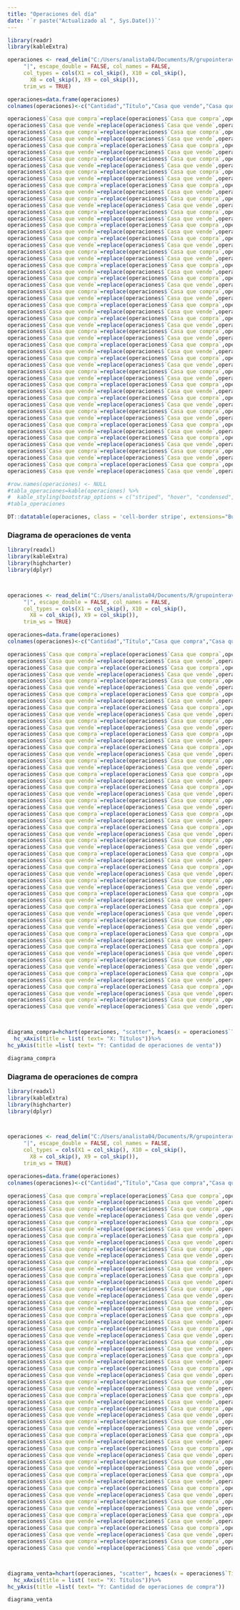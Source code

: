 ```yaml
---
title: "Operaciones del día"
date: '`r paste("Actualizado al ", Sys.Date())`'
---
```



```r
library(readr)
library(kableExtra)

operaciones <- read_delim("C:/Users/analista04/Documents/R/grupointeraval.github.io/operaciones17042020.dat", 
     "|", escape_double = FALSE, col_names = FALSE, 
     col_types = cols(X1 = col_skip(), X10 = col_skip(), 
       X8 = col_skip(), X9 = col_skip()), 
     trim_ws = TRUE)

operaciones=data.frame(operaciones)
colnames(operaciones)<-c("Cantidad","Título","Casa que vende","Casa que compra", "Precio", "Plazo")

operaciones$`Casa que compra`=replace(operaciones$`Casa que compra`,operaciones$`Casa que compra`==1,"BANACCI")
operaciones$`Casa que vende`=replace(operaciones$`Casa que vende`,operaciones$`Casa que vende`==1,"BANACCI")
operaciones$`Casa que compra`=replace(operaciones$`Casa que compra`,operaciones$`Casa que compra`==2,"VALORES VENCRED")
operaciones$`Casa que vende`=replace(operaciones$`Casa que vende`,operaciones$`Casa que vende`==2,"VALORES VENCRED")
operaciones$`Casa que compra`=replace(operaciones$`Casa que compra`,operaciones$`Casa que compra`==4,"ACTIVALORES")
operaciones$`Casa que vende`=replace(operaciones$`Casa que vende`,operaciones$`Casa que vende`==4,"ACTIVALORES")
operaciones$`Casa que compra`=replace(operaciones$`Casa que compra`,operaciones$`Casa que compra`==6,"MERCANTIL MERINVEST")
operaciones$`Casa que vende`=replace(operaciones$`Casa que vende`,operaciones$`Casa que vende`==6,"MERCANTIL MERINVEST")
operaciones$`Casa que compra`=replace(operaciones$`Casa que compra`,operaciones$`Casa que compra`==10,"CAJA CARACAS")
operaciones$`Casa que vende`=replace(operaciones$`Casa que vende`,operaciones$`Casa que vende`==10,"CAJA CARACAS")
operaciones$`Casa que compra`=replace(operaciones$`Casa que compra`,operaciones$`Casa que compra`==12,"INTERBURSA")
operaciones$`Casa que vende`=replace(operaciones$`Casa que vende`,operaciones$`Casa que vende`==12,"INTERBURSA")
operaciones$`Casa que compra`=replace(operaciones$`Casa que compra`,operaciones$`Casa que compra`==14,"FINANCORP")
operaciones$`Casa que vende`=replace(operaciones$`Casa que vende`,operaciones$`Casa que vende`==14,"FINANCORP")
operaciones$`Casa que compra`=replace(operaciones$`Casa que compra`,operaciones$`Casa que compra`==17,"FIVENCA")
operaciones$`Casa que vende`=replace(operaciones$`Casa que vende`,operaciones$`Casa que vende`==17,"FIVENCA")
operaciones$`Casa que compra`=replace(operaciones$`Casa que compra`,operaciones$`Casa que compra`==22,"BOD VALORES")
operaciones$`Casa que vende`=replace(operaciones$`Casa que vende`,operaciones$`Casa que vende`==22,"BOD VALORES")
operaciones$`Casa que compra`=replace(operaciones$`Casa que compra`,operaciones$`Casa que compra`==24,"INCORP")
operaciones$`Casa que vende`=replace(operaciones$`Casa que vende`,operaciones$`Casa que vende`==24,"INCORPO")
operaciones$`Casa que compra`=replace(operaciones$`Casa que compra`,operaciones$`Casa que compra`==32,"MERCOSUR")
operaciones$`Casa que vende`=replace(operaciones$`Casa que vende`,operaciones$`Casa que vende`==32,"MERCOSUR")
operaciones$`Casa que compra`=replace(operaciones$`Casa que compra`,operaciones$`Casa que compra`==33,"CORP")
operaciones$`Casa que vende`=replace(operaciones$`Casa que vende`,operaciones$`Casa que vende`==33,"CORP")
operaciones$`Casa que compra`=replace(operaciones$`Casa que compra`,operaciones$`Casa que compra`==34,"INTERSEC")
operaciones$`Casa que vende`=replace(operaciones$`Casa que vende`,operaciones$`Casa que vende`==34,"INTERSEC")
operaciones$`Casa que compra`=replace(operaciones$`Casa que compra`,operaciones$`Casa que compra`==40,"MAXIMIZA")
operaciones$`Casa que vende`=replace(operaciones$`Casa que vende`,operaciones$`Casa que vende`==40,"MAXIMIZA")
operaciones$`Casa que compra`=replace(operaciones$`Casa que compra`,operaciones$`Casa que compra`==48,"SOLFIN")
operaciones$`Casa que vende`=replace(operaciones$`Casa que vende`,operaciones$`Casa que vende`==48,"SOLFIN")
operaciones$`Casa que compra`=replace(operaciones$`Casa que compra`,operaciones$`Casa que compra`==49,"INTERBONO")
operaciones$`Casa que vende`=replace(operaciones$`Casa que vende`,operaciones$`Casa que vende`==49,"INTERBONO")
operaciones$`Casa que compra`=replace(operaciones$`Casa que compra`,operaciones$`Casa que compra`==52,"STATERA")
operaciones$`Casa que vende`=replace(operaciones$`Casa que vende`,operaciones$`Casa que vende`==52,"STATERA")
operaciones$`Casa que compra`=replace(operaciones$`Casa que compra`,operaciones$`Casa que compra`==58,"RATIO")
operaciones$`Casa que vende`=replace(operaciones$`Casa que vende`,operaciones$`Casa que vende`==58,"RATIO")
operaciones$`Casa que compra`=replace(operaciones$`Casa que compra`,operaciones$`Casa que compra`==59,"BANCTRUST")
operaciones$`Casa que vende`=replace(operaciones$`Casa que vende`,operaciones$`Casa que vende`==59,"BANCTRUST")
operaciones$`Casa que compra`=replace(operaciones$`Casa que compra`,operaciones$`Casa que compra`==60,"BESTINVES")
operaciones$`Casa que vende`=replace(operaciones$`Casa que vende`,operaciones$`Casa que vende`==60,"BESTINVEST")
operaciones$`Casa que compra`=replace(operaciones$`Casa que compra`,operaciones$`Casa que compra`==61,"BNH")
operaciones$`Casa que vende`=replace(operaciones$`Casa que vende`,operaciones$`Casa que vende`==61,"BNH")
operaciones$`Casa que compra`=replace(operaciones$`Casa que compra`,operaciones$`Casa que compra`==64,"RENDIVALORES")
operaciones$`Casa que vende`=replace(operaciones$`Casa que vende`,operaciones$`Casa que vende`==64,"RENDIVALORES")
operaciones$`Casa que compra`=replace(operaciones$`Casa que compra`,operaciones$`Casa que compra`==65,"CUADRA")
operaciones$`Casa que vende`=replace(operaciones$`Casa que vende`,operaciones$`Casa que vende`==65,"CUADRA")
operaciones$`Casa que compra`=replace(operaciones$`Casa que compra`,operaciones$`Casa que compra`==66,"VALORALTA")
operaciones$`Casa que vende`=replace(operaciones$`Casa que vende`,operaciones$`Casa que vende`==66,"VALORALTA")
operaciones$`Casa que compra`=replace(operaciones$`Casa que compra`,operaciones$`Casa que compra`==70,"MASVALOR")
operaciones$`Casa que vende`=replace(operaciones$`Casa que vende`,operaciones$`Casa que vende`==70,"MASVALOR")
operaciones$`Casa que compra`=replace(operaciones$`Casa que compra`,operaciones$`Casa que compra`==71,"KOI INVEST")
operaciones$`Casa que vende`=replace(operaciones$`Casa que vende`,operaciones$`Casa que vende`==71,"KOI INVEST")
operaciones$`Casa que compra`=replace(operaciones$`Casa que compra`,operaciones$`Casa que compra`==72,"GRUPO INTERAVAL")
operaciones$`Casa que vende`=replace(operaciones$`Casa que vende`,operaciones$`Casa que vende`==72,"GRUPO INTERAVAL")

#row.names(operaciones) <- NULL
#tabla_operaciones=kable(operaciones) %>%
#  kable_styling(bootstrap_options = c("striped", "hover", "condensed", "responsive"))
#tabla_operaciones

DT::datatable(operaciones, class = 'cell-border stripe', extensions="Buttons", options = list(pageLength = 27, dom = 'Bfrtip', buttons = c('excel', 'pdf', 'print')))

```


### Diagrama de operaciones de venta


```r
library(readxl)
library(kableExtra)
library(highcharter)
library(dplyr)



operaciones <- read_delim("C:/Users/analista04/Documents/R/grupointeraval.github.io/operaciones17042020.dat", 
     "|", escape_double = FALSE, col_names = FALSE, 
     col_types = cols(X1 = col_skip(), X10 = col_skip(), 
       X8 = col_skip(), X9 = col_skip()), 
     trim_ws = TRUE)

operaciones=data.frame(operaciones)
colnames(operaciones)<-c("Cantidad","Título","Casa que compra","Casa que vende", "Precio", "Plazo")

operaciones$`Casa que compra`=replace(operaciones$`Casa que compra`,operaciones$`Casa que compra`==1,"BANACCI")
operaciones$`Casa que vende`=replace(operaciones$`Casa que vende`,operaciones$`Casa que vende`==1,"BANACCI")
operaciones$`Casa que compra`=replace(operaciones$`Casa que compra`,operaciones$`Casa que compra`==2,"VALORES VENCRED")
operaciones$`Casa que vende`=replace(operaciones$`Casa que vende`,operaciones$`Casa que vende`==2,"VALORES VENCRED")
operaciones$`Casa que compra`=replace(operaciones$`Casa que compra`,operaciones$`Casa que compra`==4,"ACTIVALORES")
operaciones$`Casa que vende`=replace(operaciones$`Casa que vende`,operaciones$`Casa que vende`==4,"ACTIVALORES")
operaciones$`Casa que compra`=replace(operaciones$`Casa que compra`,operaciones$`Casa que compra`==6,"MERCANTIL MERINVEST")
operaciones$`Casa que vende`=replace(operaciones$`Casa que vende`,operaciones$`Casa que vende`==6,"MERCANTIL MERINVEST")
operaciones$`Casa que compra`=replace(operaciones$`Casa que compra`,operaciones$`Casa que compra`==10,"CAJA CARACAS")
operaciones$`Casa que vende`=replace(operaciones$`Casa que vende`,operaciones$`Casa que vende`==10,"CAJA CARACAS")
operaciones$`Casa que compra`=replace(operaciones$`Casa que compra`,operaciones$`Casa que compra`==12,"INTERBURSA")
operaciones$`Casa que vende`=replace(operaciones$`Casa que vende`,operaciones$`Casa que vende`==12,"INTERBURSA")
operaciones$`Casa que compra`=replace(operaciones$`Casa que compra`,operaciones$`Casa que compra`==14,"FINANCORP")
operaciones$`Casa que vende`=replace(operaciones$`Casa que vende`,operaciones$`Casa que vende`==14,"FINANCORP")
operaciones$`Casa que compra`=replace(operaciones$`Casa que compra`,operaciones$`Casa que compra`==17,"FIVENCA")
operaciones$`Casa que vende`=replace(operaciones$`Casa que vende`,operaciones$`Casa que vende`==17,"FIVENCA")
operaciones$`Casa que compra`=replace(operaciones$`Casa que compra`,operaciones$`Casa que compra`==22,"BOD VALORES")
operaciones$`Casa que vende`=replace(operaciones$`Casa que vende`,operaciones$`Casa que vende`==22,"BOD VALORES")
operaciones$`Casa que compra`=replace(operaciones$`Casa que compra`,operaciones$`Casa que compra`==24,"INCORP")
operaciones$`Casa que vende`=replace(operaciones$`Casa que vende`,operaciones$`Casa que vende`==24,"INCORPO")
operaciones$`Casa que compra`=replace(operaciones$`Casa que compra`,operaciones$`Casa que compra`==32,"MERCOSUR")
operaciones$`Casa que vende`=replace(operaciones$`Casa que vende`,operaciones$`Casa que vende`==32,"MERCOSUR")
operaciones$`Casa que compra`=replace(operaciones$`Casa que compra`,operaciones$`Casa que compra`==33,"CORP")
operaciones$`Casa que vende`=replace(operaciones$`Casa que vende`,operaciones$`Casa que vende`==33,"CORP")
operaciones$`Casa que compra`=replace(operaciones$`Casa que compra`,operaciones$`Casa que compra`==34,"INTERSEC")
operaciones$`Casa que vende`=replace(operaciones$`Casa que vende`,operaciones$`Casa que vende`==34,"INTERSEC")
operaciones$`Casa que compra`=replace(operaciones$`Casa que compra`,operaciones$`Casa que compra`==40,"MAXIMIZA")
operaciones$`Casa que vende`=replace(operaciones$`Casa que vende`,operaciones$`Casa que vende`==40,"MAXIMIZA")
operaciones$`Casa que compra`=replace(operaciones$`Casa que compra`,operaciones$`Casa que compra`==48,"SOLFIN")
operaciones$`Casa que vende`=replace(operaciones$`Casa que vende`,operaciones$`Casa que vende`==48,"SOLFIN")
operaciones$`Casa que compra`=replace(operaciones$`Casa que compra`,operaciones$`Casa que compra`==49,"INTERBONO")
operaciones$`Casa que vende`=replace(operaciones$`Casa que vende`,operaciones$`Casa que vende`==49,"INTERBONO")
operaciones$`Casa que compra`=replace(operaciones$`Casa que compra`,operaciones$`Casa que compra`==52,"STATERA")
operaciones$`Casa que vende`=replace(operaciones$`Casa que vende`,operaciones$`Casa que vende`==52,"STATERA")
operaciones$`Casa que compra`=replace(operaciones$`Casa que compra`,operaciones$`Casa que compra`==58,"RATIO")
operaciones$`Casa que vende`=replace(operaciones$`Casa que vende`,operaciones$`Casa que vende`==58,"RATIO")
operaciones$`Casa que compra`=replace(operaciones$`Casa que compra`,operaciones$`Casa que compra`==59,"BANCTRUST")
operaciones$`Casa que vende`=replace(operaciones$`Casa que vende`,operaciones$`Casa que vende`==59,"BANCTRUST")
operaciones$`Casa que compra`=replace(operaciones$`Casa que compra`,operaciones$`Casa que compra`==60,"BESTINVES")
operaciones$`Casa que vende`=replace(operaciones$`Casa que vende`,operaciones$`Casa que vende`==60,"BESTINVEST")
operaciones$`Casa que compra`=replace(operaciones$`Casa que compra`,operaciones$`Casa que compra`==61,"BNH")
operaciones$`Casa que vende`=replace(operaciones$`Casa que vende`,operaciones$`Casa que vende`==61,"BNH")
operaciones$`Casa que compra`=replace(operaciones$`Casa que compra`,operaciones$`Casa que compra`==64,"RENDIVALORES")
operaciones$`Casa que vende`=replace(operaciones$`Casa que vende`,operaciones$`Casa que vende`==64,"RENDIVALORES")
operaciones$`Casa que compra`=replace(operaciones$`Casa que compra`,operaciones$`Casa que compra`==65,"CUADRA")
operaciones$`Casa que vende`=replace(operaciones$`Casa que vende`,operaciones$`Casa que vende`==65,"CUADRA")
operaciones$`Casa que compra`=replace(operaciones$`Casa que compra`,operaciones$`Casa que compra`==66,"VALORALTA")
operaciones$`Casa que vende`=replace(operaciones$`Casa que vende`,operaciones$`Casa que vende`==66,"VALORALTA")
operaciones$`Casa que compra`=replace(operaciones$`Casa que compra`,operaciones$`Casa que compra`==70,"MASVALOR")
operaciones$`Casa que vende`=replace(operaciones$`Casa que vende`,operaciones$`Casa que vende`==70,"MASVALOR")
operaciones$`Casa que compra`=replace(operaciones$`Casa que compra`,operaciones$`Casa que compra`==71,"KOI INVEST")
operaciones$`Casa que vende`=replace(operaciones$`Casa que vende`,operaciones$`Casa que vende`==71,"KOI INVEST")
operaciones$`Casa que compra`=replace(operaciones$`Casa que compra`,operaciones$`Casa que compra`==72,"GRUPO INTERAVAL")
operaciones$`Casa que vende`=replace(operaciones$`Casa que vende`,operaciones$`Casa que vende`==72,"GRUPO INTERAVAL")



diagrama_compra=hchart(operaciones, "scatter", hcaes(x = operaciones$`Título`, y = operaciones$Cantidad, group = operaciones$`Casa que compra`))  %>%
  hc_xAxis(title = list( text= "X: Títulos"))%>%
hc_yAxis(title =list( text= "Y: Cantidad de operaciones de venta"))

diagrama_compra

```

### Diagrama de operaciones de compra


```r
library(readxl)
library(kableExtra)
library(highcharter)
library(dplyr)



operaciones <- read_delim("C:/Users/analista04/Documents/R/grupointeraval.github.io/operaciones17042020.dat", 
     "|", escape_double = FALSE, col_names = FALSE, 
     col_types = cols(X1 = col_skip(), X10 = col_skip(), 
       X8 = col_skip(), X9 = col_skip()), 
     trim_ws = TRUE)

operaciones=data.frame(operaciones)
colnames(operaciones)<-c("Cantidad","Título","Casa que compra","Casa que vende", "Precio", "Plazo")

operaciones$`Casa que compra`=replace(operaciones$`Casa que compra`,operaciones$`Casa que compra`==1,"BANACCI")
operaciones$`Casa que vende`=replace(operaciones$`Casa que vende`,operaciones$`Casa que vende`==1,"BANACCI")
operaciones$`Casa que compra`=replace(operaciones$`Casa que compra`,operaciones$`Casa que compra`==2,"VALORES VENCRED")
operaciones$`Casa que vende`=replace(operaciones$`Casa que vende`,operaciones$`Casa que vende`==2,"VALORES VENCRED")
operaciones$`Casa que compra`=replace(operaciones$`Casa que compra`,operaciones$`Casa que compra`==4,"ACTIVALORES")
operaciones$`Casa que vende`=replace(operaciones$`Casa que vende`,operaciones$`Casa que vende`==4,"ACTIVALORES")
operaciones$`Casa que compra`=replace(operaciones$`Casa que compra`,operaciones$`Casa que compra`==6,"MERCANTIL MERINVEST")
operaciones$`Casa que vende`=replace(operaciones$`Casa que vende`,operaciones$`Casa que vende`==6,"MERCANTIL MERINVEST")
operaciones$`Casa que compra`=replace(operaciones$`Casa que compra`,operaciones$`Casa que compra`==10,"CAJA CARACAS")
operaciones$`Casa que vende`=replace(operaciones$`Casa que vende`,operaciones$`Casa que vende`==10,"CAJA CARACAS")
operaciones$`Casa que compra`=replace(operaciones$`Casa que compra`,operaciones$`Casa que compra`==12,"INTERBURSA")
operaciones$`Casa que vende`=replace(operaciones$`Casa que vende`,operaciones$`Casa que vende`==12,"INTERBURSA")
operaciones$`Casa que compra`=replace(operaciones$`Casa que compra`,operaciones$`Casa que compra`==14,"FINANCORP")
operaciones$`Casa que vende`=replace(operaciones$`Casa que vende`,operaciones$`Casa que vende`==14,"FINANCORP")
operaciones$`Casa que compra`=replace(operaciones$`Casa que compra`,operaciones$`Casa que compra`==17,"FIVENCA")
operaciones$`Casa que vende`=replace(operaciones$`Casa que vende`,operaciones$`Casa que vende`==17,"FIVENCA")
operaciones$`Casa que compra`=replace(operaciones$`Casa que compra`,operaciones$`Casa que compra`==22,"BOD VALORES")
operaciones$`Casa que vende`=replace(operaciones$`Casa que vende`,operaciones$`Casa que vende`==22,"BOD VALORES")
operaciones$`Casa que compra`=replace(operaciones$`Casa que compra`,operaciones$`Casa que compra`==24,"INCORP")
operaciones$`Casa que vende`=replace(operaciones$`Casa que vende`,operaciones$`Casa que vende`==24,"INCORPO")
operaciones$`Casa que compra`=replace(operaciones$`Casa que compra`,operaciones$`Casa que compra`==32,"MERCOSUR")
operaciones$`Casa que vende`=replace(operaciones$`Casa que vende`,operaciones$`Casa que vende`==32,"MERCOSUR")
operaciones$`Casa que compra`=replace(operaciones$`Casa que compra`,operaciones$`Casa que compra`==33,"CORP")
operaciones$`Casa que vende`=replace(operaciones$`Casa que vende`,operaciones$`Casa que vende`==33,"CORP")
operaciones$`Casa que compra`=replace(operaciones$`Casa que compra`,operaciones$`Casa que compra`==34,"INTERSEC")
operaciones$`Casa que vende`=replace(operaciones$`Casa que vende`,operaciones$`Casa que vende`==34,"INTERSEC")
operaciones$`Casa que compra`=replace(operaciones$`Casa que compra`,operaciones$`Casa que compra`==40,"MAXIMIZA")
operaciones$`Casa que vende`=replace(operaciones$`Casa que vende`,operaciones$`Casa que vende`==40,"MAXIMIZA")
operaciones$`Casa que compra`=replace(operaciones$`Casa que compra`,operaciones$`Casa que compra`==48,"SOLFIN")
operaciones$`Casa que vende`=replace(operaciones$`Casa que vende`,operaciones$`Casa que vende`==48,"SOLFIN")
operaciones$`Casa que compra`=replace(operaciones$`Casa que compra`,operaciones$`Casa que compra`==49,"INTERBONO")
operaciones$`Casa que vende`=replace(operaciones$`Casa que vende`,operaciones$`Casa que vende`==49,"INTERBONO")
operaciones$`Casa que compra`=replace(operaciones$`Casa que compra`,operaciones$`Casa que compra`==52,"STATERA")
operaciones$`Casa que vende`=replace(operaciones$`Casa que vende`,operaciones$`Casa que vende`==52,"STATERA")
operaciones$`Casa que compra`=replace(operaciones$`Casa que compra`,operaciones$`Casa que compra`==58,"RATIO")
operaciones$`Casa que vende`=replace(operaciones$`Casa que vende`,operaciones$`Casa que vende`==58,"RATIO")
operaciones$`Casa que compra`=replace(operaciones$`Casa que compra`,operaciones$`Casa que compra`==59,"BANCTRUST")
operaciones$`Casa que vende`=replace(operaciones$`Casa que vende`,operaciones$`Casa que vende`==59,"BANCTRUST")
operaciones$`Casa que compra`=replace(operaciones$`Casa que compra`,operaciones$`Casa que compra`==60,"BESTINVES")
operaciones$`Casa que vende`=replace(operaciones$`Casa que vende`,operaciones$`Casa que vende`==60,"BESTINVEST")
operaciones$`Casa que compra`=replace(operaciones$`Casa que compra`,operaciones$`Casa que compra`==61,"BNH")
operaciones$`Casa que vende`=replace(operaciones$`Casa que vende`,operaciones$`Casa que vende`==61,"BNH")
operaciones$`Casa que compra`=replace(operaciones$`Casa que compra`,operaciones$`Casa que compra`==64,"RENDIVALORES")
operaciones$`Casa que vende`=replace(operaciones$`Casa que vende`,operaciones$`Casa que vende`==64,"RENDIVALORES")
operaciones$`Casa que compra`=replace(operaciones$`Casa que compra`,operaciones$`Casa que compra`==65,"CUADRA")
operaciones$`Casa que vende`=replace(operaciones$`Casa que vende`,operaciones$`Casa que vende`==65,"CUADRA")
operaciones$`Casa que compra`=replace(operaciones$`Casa que compra`,operaciones$`Casa que compra`==66,"VALORALTA")
operaciones$`Casa que vende`=replace(operaciones$`Casa que vende`,operaciones$`Casa que vende`==66,"VALORALTA")
operaciones$`Casa que compra`=replace(operaciones$`Casa que compra`,operaciones$`Casa que compra`==70,"MASVALOR")
operaciones$`Casa que vende`=replace(operaciones$`Casa que vende`,operaciones$`Casa que vende`==70,"MASVALOR")
operaciones$`Casa que compra`=replace(operaciones$`Casa que compra`,operaciones$`Casa que compra`==71,"KOI INVEST")
operaciones$`Casa que vende`=replace(operaciones$`Casa que vende`,operaciones$`Casa que vende`==71,"KOI INVEST")
operaciones$`Casa que compra`=replace(operaciones$`Casa que compra`,operaciones$`Casa que compra`==72,"GRUPO INTERAVAL")
operaciones$`Casa que vende`=replace(operaciones$`Casa que vende`,operaciones$`Casa que vende`==72,"GRUPO INTERAVAL")



diagrama_venta=hchart(operaciones, "scatter", hcaes(x = operaciones$`Título`, y = operaciones$Cantidad, group = operaciones$`Casa que vende`)) %>%
  hc_xAxis(title = list( text= "X: Títulos"))%>%
hc_yAxis(title =list( text= "Y: Cantidad de operaciones de compra"))

diagrama_venta

```

